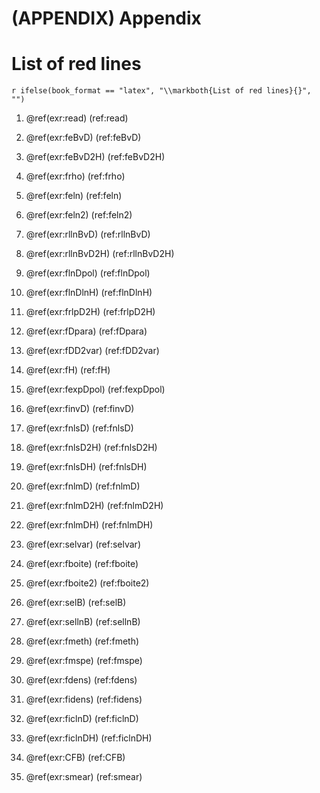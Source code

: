 

# (APPENDIX) Appendix {-}


# List of red lines {-}

`r ifelse(book_format == "latex", "\\markboth{List of red lines}{}", "")`

1. \@ref(exr:read) (ref:read) <!-- ch. 4 -->

1. \@ref(exr:feBvD) (ref:feBvD)

1. \@ref(exr:feBvD2H) (ref:feBvD2H)

1. \@ref(exr:frho) (ref:frho)

1. \@ref(exr:feln) (ref:feln)

1. \@ref(exr:feln2) (ref:feln2) <!-- ch. 5 -->

1. \@ref(exr:rllnBvD) (ref:rllnBvD)

1. \@ref(exr:rllnBvD2H) (ref:rllnBvD2H)

1. \@ref(exr:flnDpol) (ref:flnDpol)

1. \@ref(exr:flnDlnH) (ref:flnDlnH)

1. \@ref(exr:frlpD2H) (ref:frlpD2H)

1. \@ref(exr:fDpara) (ref:fDpara)

1. \@ref(exr:fDD2var) (ref:fDD2var)

1. \@ref(exr:fH) (ref:fH)

1. \@ref(exr:fexpDpol) (ref:fexpDpol)

1. \@ref(exr:finvD) (ref:finvD) <!-- 6.1 -->

1. \@ref(exr:fnlsD) (ref:fnlsD)

1. \@ref(exr:fnlsD2H) (ref:fnlsD2H)

1. \@ref(exr:fnlsDH) (ref:fnlsDH)

1. \@ref(exr:fnlmD) (ref:fnlmD)

1. \@ref(exr:fnlmD2H) (ref:fnlmD2H)

1. \@ref(exr:fnlmDH) (ref:fnlmDH) <!-- 6.2 -->

1. \@ref(exr:selvar) (ref:selvar)

1. \@ref(exr:fboite) (ref:fboite)

1. \@ref(exr:fboite2) (ref:fboite2)

1. \@ref(exr:selB) (ref:selB)

1. \@ref(exr:sellnB) (ref:sellnB)

1. \@ref(exr:fmeth) (ref:fmeth) <!-- 6.3 -->

1. \@ref(exr:fmspe) (ref:fmspe)

1. \@ref(exr:fdens) (ref:fdens)

1. \@ref(exr:fidens) (ref:fidens) <!-- 6.4 -->

1. \@ref(exr:ficlnD) (ref:ficlnD)

1. \@ref(exr:ficlnDH) (ref:ficlnDH)

1. \@ref(exr:CFB) (ref:CFB)

1. \@ref(exr:smear) (ref:smear) <!-- ch. 7 -->
